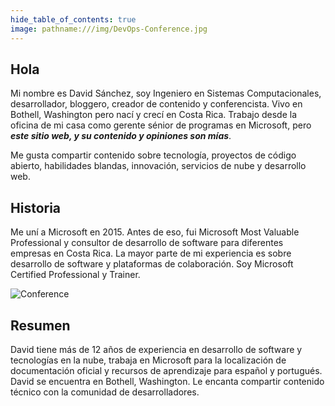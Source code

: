 ```yaml
---
hide_table_of_contents: true
image: pathname:///img/DevOps-Conference.jpg
---
```


## Hola

Mi nombre es David Sánchez, soy Ingeniero en Sistemas Computacionales, desarrollador, bloggero, creador de contenido y conferencista. Vivo en Bothell, Washington pero nací y crecí en Costa Rica. Trabajo desde la oficina de mi casa como gerente sénior de programas en Microsoft, pero ***este sitio web, y su contenido y opiniones son mías***. 

Me gusta compartir contenido sobre tecnología, proyectos de código abierto, habilidades blandas, innovación, servicios de nube y desarrollo web.

## Historia

Me uní a Microsoft en 2015. Antes de eso, fui Microsoft Most Valuable Professional y consultor de desarrollo de software para diferentes empresas en Costa Rica. La mayor parte de mi experiencia es sobre desarrollo de software y plataformas de colaboración. Soy Microsoft Certified Professional y Trainer.

![Conference](pathname:///img/DevOps-Conference.jpg)

## Resumen

David tiene más de 12 años de experiencia en desarrollo de software y tecnologías en la nube, trabaja en Microsoft para la localización de documentación oficial y recursos de aprendizaje para español y portugués. David se encuentra en Bothell, Washington. Le encanta compartir contenido técnico con la comunidad de desarrolladores.